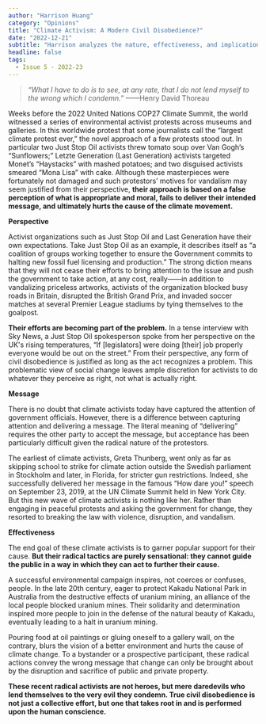 ```yaml
---
author: "Harrison Huang"
category: "Opinions"
title: "Climate Activism: A Modern Civil Disobedience?"
date: "2022-12-21"
subtitle: "Harrison analyzes the nature, effectiveness, and implications of the recent wave of climate activism."
headline: false
tags:
  - Issue 5 - 2022-23
---
```


> _“What I have to do is to see, at any rate, that I do not lend myself to the wrong which I condemn.”_
> ——Henry David Thoreau

Weeks before the 2022 United Nations COP27 Climate Summit, the world witnessed a series of environmental activist protests across museums and galleries. In this worldwide protest that some journalists call the “largest climate protest ever,” the novel approach of a few protests stood out. In particular two Just Stop Oil activists threw tomato soup over Van Gogh’s “Sunflowers;” Letzte Generation (Last Generation) activists targeted Monet’s “Haystacks” with mashed potatoes; and two disguised activists smeared “Mona Lisa” with cake. Although these masterpieces were fortunately not damaged and such protestors’ motives for vandalism may seem justified from their perspective, **their approach is based on a false perception of what is appropriate and moral, fails to deliver their intended message, and ultimately hurts the cause of the climate movement.**

**Perspective**

Activist organizations such as Just Stop Oil and Last Generation have their own expectations. Take Just Stop Oil as an example, it describes itself as “a coalition of groups working together to ensure the Government commits to halting new fossil fuel licensing and production.” The strong diction means that they will not cease their efforts to bring attention to the issue and push the government to take action, at any cost, really——in addition to vandalizing priceless artworks, activists of the organization blocked busy roads in Britain, disrupted the British Grand Prix, and invaded soccer matches at several Premier League stadiums by tying themselves to the goalpost.

**Their efforts are becoming part of the problem.** In a tense interview with Sky News, a Just Stop Oil spokesperson spoke from her perspective on the UK's rising temperatures, “If [legislators] were doing [their] job properly everyone would be out on the street.” From their perspective, any form of civil disobedience is justified as long as the act recognizes a problem. This problematic view of social change leaves ample discretion for activists to do whatever they perceive as right, not what is actually right.

**Message**

There is no doubt that climate activists today have captured the attention of government officials. However, there is a difference between capturing attention and delivering a message. The literal meaning of “delivering” requires the other party to accept the message, but acceptance has been particularly difficult given the radical nature of the protestors.

The earliest of climate activists, Greta Thunberg, went only as far as skipping school to strike for climate action outside the Swedish parliament in Stockholm and later, in Florida, for stricter gun restrictions. Indeed, she successfully delivered her message in the famous “How dare you!” speech on September 23, 2019, at the UN Climate Summit held in New York City. But this new wave of climate activists is nothing like her. Rather than engaging in peaceful protests and asking the government for change, they resorted to breaking the law with violence, disruption, and vandalism.

**Effectiveness**

The end goal of these climate activists is to garner popular support for their cause. **But their radical tactics are purely sensational: they cannot guide the public in a way in which they can act to further their cause.**

A successful environmental campaign inspires, not coerces or confuses, people. In the late 20th century, eager to protect Kakadu National Park in Australia from the destructive effects of uranium mining, an alliance of the local people blocked uranium mines. Their solidarity and determination inspired more people to join in the defense of the natural beauty of Kakadu, eventually leading to a halt in uranium mining.

Pouring food at oil paintings or gluing oneself to a gallery wall, on the contrary, blurs the vision of a better environment and hurts the cause of climate change. To a bystander or a prospective participant, these radical actions convey the wrong message that change can only be brought about by the disruption and sacrifice of public and private property.

**These recent radical activists are not heroes, but mere daredevils who lend themselves to the very evil they condemn. True civil disobedience is not just a collective effort, but one that takes root in and is performed upon the human conscience.**
